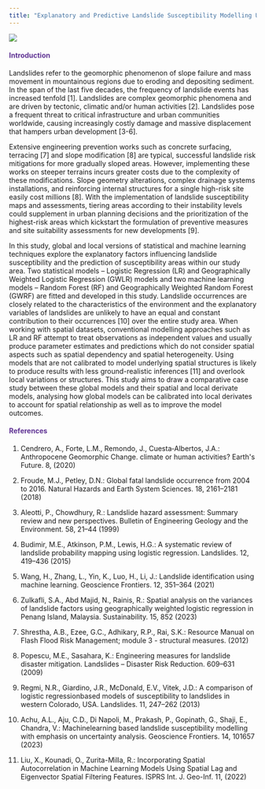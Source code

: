 ```yaml
---
title: "Explanatory and Predictive Landslide Susceptibility Modelling Using Statistical and Machine Learning Techniques: Case Study of Valtellina Valley, Italy" 
---
```


![](images/landslides%20(4).png)

::: {style="color: #603494;"}
#### Introduction {style="color: #603494;"}
:::

Landslides refer to the geomorphic phenomenon of slope failure and mass movement in mountainous
regions due to eroding and depositing sediment. In the span of the last five decades, the frequency of
landslide events has increased tenfold \[1\]. Landslides are complex geomorphic phenomena and are
driven by tectonic, climatic and/or human activities \[2\]. Landslides pose a frequent threat to critical
infrastructure and urban communities worldwide, causing increasingly costly damage and massive displacement that hampers urban development \[3-6\].

Extensive engineering prevention works such as concrete surfacing, terracing \[7\] and slope modification \[8\] are typical, successful landslide risk mitigations for more gradually sloped areas. However, implementing these works on steeper terrains incurs greater costs due to the complexity of these modifications. Slope geometry alterations, complex drainage systems installations, and reinforcing internal structures for a single high-risk site easily cost millions \[8\]. With the implementation of landslide susceptibility maps and assessments, tiering areas according to their instability levels could supplement in urban planning decisions and the prioritization of the highest-risk areas which kickstart the formulation of preventive measures and site suitability assessments for new developments \[9\].

In this study, global and local versions of statistical and machine learning techniques explore the
explanatory factors influencing landslide susceptibility and the prediction of susceptibility areas within
our study area. Two statistical models -- Logistic Regression (LR) and Geographically Weighted Logistic Regression (GWLR) models and two machine learning models -- Random Forest (RF) and Geographically Weighted Random Forest (GWRF) are fitted and developed in this study. Landslide occurrences are closely related to the characteristics of the environment and the explanatory variables of landslides are unlikely to have an equal and constant contribution to their occurrences \[10\] over the entire study area. When working with spatial datasets, conventional modelling approaches such as LR and RF attempt to treat observations as independent values and usually produce parameter estimates and predictions which do not consider spatial aspects such as spatial dependency and spatial heterogeneity. Using models that are not calibrated to model underlying spatial structures is likely to
produce results with less ground-realistic inferences \[11\] and overlook local variations or structures. This study aims to draw a comparative case study between these global models and their spatial
and local derivate models, analysing how global models can be calibrated into local derivates to account for spatial relationship as well as to improve the model outcomes.

::: {style="color: #603494;"}
#### References {style="color: #603494;"}
:::

1.  Cendrero, A., Forte, L.M., Remondo, J., Cuesta‐Albertos, J.A.: Anthropocene Geomorphic Change. climate or human activities? Earth\'s Future. 8, (2020)

2.  Froude, M.J., Petley, D.N.: Global fatal landslide occurrence from 2004 to 2016. Natural Hazards and Earth System Sciences. 18, 2161--2181 (2018)

3.  Aleotti, P., Chowdhury, R.: Landslide hazard assessment: Summary review and new perspectives. Bulletin of Engineering Geology and the Environment. 58, 21--44 (1999)

4.  Budimir, M.E., Atkinson, P.M., Lewis, H.G.: A systematic review of landslide probability mapping using logistic regression. Landslides. 12, 419--436 (2015)

5.  Wang, H., Zhang, L., Yin, K., Luo, H., Li, J.: Landslide identification using machine learning. Geoscience Frontiers. 12, 351--364 (2021)

6.  Zulkafli, S.A., Abd Majid, N., Rainis, R.: Spatial analysis on the variances of landslide factors using geographically weighted logistic regression in Penang Island, Malaysia. Sustainability. 15, 852 (2023)

7.  Shrestha, A.B., Ezee, G.C., Adhikary, R.P., Rai, S.K.: Resource Manual on Flash Flood Risk Management; module 3 - structural measures. (2012)

8.  Popescu, M.E., Sasahara, K.: Engineering measures for landslide disaster mitigation. Landslides -- Disaster Risk Reduction. 609--631 (2009)

9.  Regmi, N.R., Giardino, J.R., McDonald, E.V., Vitek, J.D.: A comparison of logistic regressionbased models of susceptibility to landslides in western Colorado, USA. Landslides. 11, 247--262 (2013)

10. Achu, A.L., Aju, C.D., Di Napoli, M., Prakash, P., Gopinath, G., Shaji, E., Chandra, V.: Machinelearning based landslide susceptibility modelling with emphasis on uncertainty analysis. Geoscience Frontiers. 14, 101657 (2023)

11. Liu, X., Kounadi, O., Zurita-Milla, R.: Incorporating Spatial Autocorrelation in Machine Learning Models Using Spatial Lag and Eigenvector Spatial Filtering Features. ISPRS Int. J. Geo-Inf. 11, (2022)
